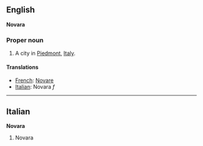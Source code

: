 ==English==
'''Novara'''

===Proper noun===

#A city in [[Piedmont]], [[Italy]].

====Translations====

*[[French]]: [[Novare]]
*[[Italian]]: Novara ''f''

----

==Italian==
'''Novara'''

#Novara